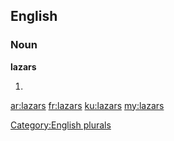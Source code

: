 ==English==

===Noun===
'''lazars'''

# {{plural of|lazar}}

[[Category:English plurals]]

[[ar:lazars]]
[[fr:lazars]]
[[ku:lazars]]
[[my:lazars]]
